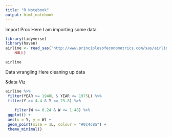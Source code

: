 ```yaml
---
title: "R Notebook"
output: html_notebook
---
```


Import Proc
Here I am importing some data

```r
library(tidyverse)
library(haven)
airline <- read_sas("http://www.principlesofeconometrics.com/sas/airline.sas7bdat", 
    NULL)

airline
```



Data wrangling
Here cleaning up data

&data Viz
```r
airline %>%
 filter(YEAR >= 1948L & YEAR <= 1975L) %>%
 filter(Y >= 4.4 & Y <= 23.8) %>%
 
    filter(W >= 0.24 & W <= 1.48) %>%
 ggplot() +
 aes(x = Y, y = W) +
 geom_point(size = 1L, colour = "#0c4c8a") +
 theme_minimal()
```

